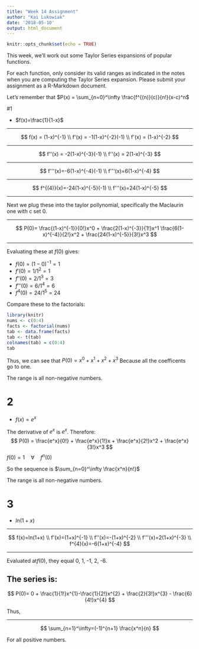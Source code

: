 ```yaml
---
title: "Week 14 Assignment"
author: "Kai Lukowiak"
date: '2018-05-10'
output: html_document
---
```


```r
knitr::opts_chunk$set(echo = TRUE)
```

This week, we'll work out some Taylor Series expansions of popular functions.

For each function, only consider its valid ranges as indicated in the notes when you are
computing the Taylor Series expansion. Please submit your assignment as a R-Markdown
document.

Let's remember that $P(x) = \sum_{n=0}^\infty \frac{f^{(n)}(c)}{n!}(x-c)^n$

#1

- $f(x)=\frac{1}{1-x}$

---

$$
f(x) = (1-x)^{-1}
\\
f'(x) = -1(1-x)^{-2}(-1)
\\
f'(x) = (1-x)^{-2}
$$

---

$$
f''(x) = -2(1-x)^{-3}(-1)
\\
f''(x) = 2(1-x)^{-3}
$$

---

$$
f'''(x)=-6(1-x)^{-4}(-1)
\\
f'''(x)=6(1-x)^{-4}
$$

---

$$
f^{(4)}(x)=-24(1-x)^{-5}(-1)
\\
f'''(x)=24(1-x)^{-5}
$$

---

Next we plug these into the taylor pollynomial, specifically the Maclaurin one with c set 0.

---

$$
P(0)= \frac{(1-x)^{-1}}{0!}x^0 +  \frac{2(1-x)^{-3}}{1!}x^1
\frac{6(1-x)^{-4}}{2!}x^2 + \frac{24(1-x)^{-5}}{3!}x^3
$$

---

Evaluating these at $f(0)$ gives:

- $f(0)=(1-0)^{-1} = 1$
- $f'(0) = 1/1^2 = 1$
- $f''(0) = 2/1^3=3$
- $f'''(0) = 6/1^4 = 6$
- $f^{4}(0) = 24/1^5=24$

Compare these to the factorials:

```r
library(knitr)
nums <- c(0:4)
facts <- factorial(nums)
tab <- data.frame(facts)
tab <- t(tab)
colnames(tab) = c(0:4)
tab
```


Thus, we can see that $P(0) = x^0 + x^1+x^2+x^3$ Because all the coefficents go to one.

The range is all non-negative numbers.

# 2
- $f(x)=e^x$

The derivative of $e^x$ is $e^x$. Therefore: 
$$
P(0) = \frac{e^x}{0!} + \frac{e^x}{1!}x + \frac{e^x}{2!}x^2 + \frac{e^x}{3!}x^3
$$
$f(0) = 1 \quad \forall \quad f^{n}(0)$

So the sequence is $\sum_{n=0}^\infty \frac{x^n}{n!}$

The range is all non-negative numbers.

# 3

- $ln(1+x)$

---

$$
f(x)=ln(1+x)
\\
f'(x)=(1+x)^{-1}
\\
f''(x)=-(1+x)^{-2}
\\
f'''(x)=2(1+x)^{-3}
\\
f^{4}(x)=-6(1+x)^{-4}
$$

---

Evaluated at$f(0)$, they equal 0, 1, -1, 2, -6.

The series is:
---

$$
P(0)= 0 + \frac{1}{1!}x^{1}-\frac{1}{2!}x^{2} + \frac{2}{3!}x^{3} - \frac{6}{4!}x^{4}
$$

Thus,

---

$$
\sum_{n=1}^\infty=(-1)^{n+1} \frac{x^n}{n}
$$

For all positive numbers.